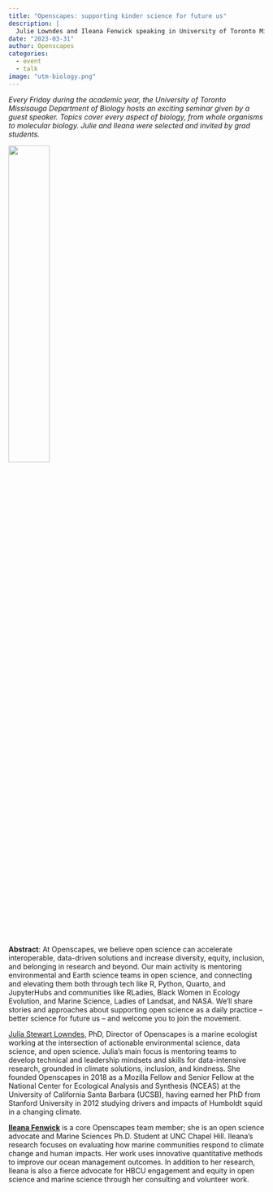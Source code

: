 ```yaml
---
title: "Openscapes: supporting kinder science for future us"
description: |
  Julie Lowndes and Ileana Fenwick speaking in University of Toronto Missisauga Biology Seminar Series
date: "2023-03-31"
author: Openscapes
categories: 
  - event 
  - talk
image: "utm-biology.png"
---
```


*Every Friday during the academic year, the University of Toronto Missisauga Department of Biology hosts an exciting seminar given by a guest speaker. Topics cover every aspect of biology, from whole organisms to molecular biology. Julie and Ileana were selected and invited by grad students.*

![](utm-biology.png){fig-alt="white drawing of a tree, on black background. Brances have different biological entities and tools, like lungs, fly, molecule, DNA, microscope. Trunk of tree shaped like a neuronal synapse with bottom labeled Biology." fig-align="center" width="40%"}

**Abstract**: At Openscapes, we believe open science can accelerate interoperable, data-driven solutions and increase diversity, equity, inclusion, and belonging in research and beyond. Our main activity is mentoring environmental and Earth science teams in open science, and connecting and elevating them both through tech like R, Python, Quarto, and JupyterHubs and communities like RLadies, Black Women in Ecology Evolution, and Marine Science, Ladies of Landsat, and NASA. We'll share stories and approaches about supporting open science as a daily practice -- better science for future us -- and welcome you to join the movement.

[Julia Stewart Lowndes](https://jules32.github.io/), PhD, Director of Openscapes is a marine ecologist working at the intersection of actionable environmental science, data science, and open science. Julia's main focus is mentoring teams to develop technical and leadership mindsets and skills for data-intensive research, grounded in climate solutions, inclusion, and kindness. She founded Openscapes in 2018 as a Mozilla Fellow and Senior Fellow at the National Center for Ecological Analysis and Synthesis (NCEAS) at the University of California Santa Barbara (UCSB), having earned her PhD from Stanford University in 2012 studying drivers and impacts of Humboldt squid in a changing climate.

[**Ileana Fenwick**](https://twitter.com/_ileanaf) is a core Openscapes team member; she is an open science advocate and Marine Sciences Ph.D. Student at UNC Chapel Hill. Ileana's research focuses on evaluating how marine communities respond to climate change and human impacts. Her work uses innovative quantitative methods to improve our ocean management outcomes. In addition to her research, Ileana is also a fierce advocate for HBCU engagement and equity in open science and marine science through her consulting and volunteer work.
